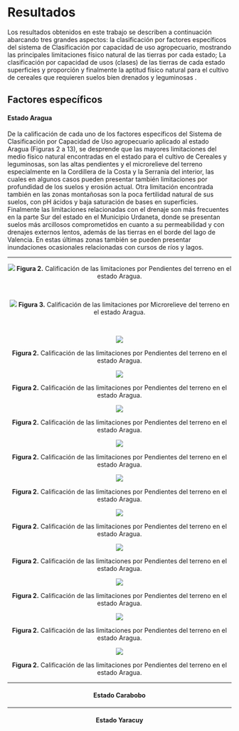 # Resultados

Los resultados obtenidos en este trabajo se describen a continuación abarcando tres grandes aspectos: la clasificación por factores específicos del sistema de Clasificación por capacidad de uso agropecuario, mostrando las principales limitaciones físico natural de las tierras por cada estado; La clasificación por capacidad de usos (clases) de las tierras de cada estado superficies y proporción y finalmente la aptitud físico natural para el cultivo de cereales que requieren suelos bien drenados y leguminosas .

## Factores específicos

#### Estado Aragua {-}

De la calificación de cada uno de los factores específicos del Sistema de Clasificación por Capacidad de Uso agropecuario aplicado al estado Aragua (Figuras 2 a 13), se desprende que las mayores limitaciones del medio físico natural encontradas en el estado para el cultivo de Cereales y leguminosas, son las altas pendientes y el microrelieve del terreno especialmente en la Cordillera de la Costa y la Serranía del interior, las cuales en algunos casos pueden presentar también limitaciones por profundidad de los suelos y erosión actual. Otra limitación encontrada también en las zonas montañosas son la poca fertilidad natural de sus suelos, con pH ácidos y baja saturación de bases en superficies. Finalmente las limitaciones relacionadas con el drenaje son más frecuentes en la parte Sur del estado en el Municipio Urdaneta, donde se presentan suelos más arcillosos comprometidos en cuanto a su permeabilidad y con drenajes externos lentos, además de las tierras en el borde del lago de Valencia. En estas últimas zonas también se pueden presentar inundaciones ocasionales relacionadas con cursos de ríos y lagos.

---

<center>![](Imagenes/Aragua_Pendiente.png)
**Figura 2.** Calificación de las limitaciones por Pendientes del terreno en el estado Aragua.</center>
<br>
<!-- <a href="Pdfs/Region1.pdf" target="_blank" title="descarga">Enlace</a></center> -->

<center>![](Imagenes/Aragua_Microrelieve.png)
**Figura 3.** Calificación de las limitaciones por Microrelieve del terreno en el estado Aragua.</center>
<br>
<!-- <a href="Pdfs/Region1.pdf" target="_blank" title="descarga">Enlace</a></center> -->

<center>![](Imagenes/Aragua_Erosion.png)</center>
<center> **Figura 2.** Calificación de las limitaciones por Pendientes del terreno en el estado Aragua.

<!-- <a href="Pdfs/Region1.pdf" target="_blank" title="descarga">Enlace</a></center> -->

<center>![](Imagenes/Aragua_Texturas.png)</center>
<center> **Figura 2.** Calificación de las limitaciones por Pendientes del terreno en el estado Aragua.

<!-- <a href="Pdfs/Region1.pdf" target="_blank" title="descarga">Enlace</a></center> -->

<center>![](Imagenes/Aragua_Pedregosidad.png)</center>
<center> **Figura 2.** Calificación de las limitaciones por Pendientes del terreno en el estado Aragua.

<!-- <a href="Pdfs/Region1.pdf" target="_blank" title="descarga">Enlace</a></center> -->

<center>![](Imagenes/Aragua_Profundidad1.png)</center>
<center> **Figura 2.** Calificación de las limitaciones por Pendientes del terreno en el estado Aragua.

<!-- <a href="Pdfs/Region1.pdf" target="_blank" title="descarga">Enlace</a></center> -->

<center>![](Imagenes/Aragua_Salinidad1.png)</center>
<center> **Figura 2.** Calificación de las limitaciones por Pendientes del terreno en el estado Aragua.

<!-- <a href="Pdfs/Region1.pdf" target="_blank" title="descarga">Enlace</a></center> -->

<center>![](Imagenes/Aragua_Fertilidad1.png)</center>
<center> **Figura 2.** Calificación de las limitaciones por Pendientes del terreno en el estado Aragua.

<!-- <a href="Pdfs/Region1.pdf" target="_blank" title="descarga">Enlace</a></center> -->

<center>![](Imagenes/Aragua_Permeabilidad1.png)</center>
<center> **Figura 2.** Calificación de las limitaciones por Pendientes del terreno en el estado Aragua.

<!-- <a href="Pdfs/Region1.pdf" target="_blank" title="descarga">Enlace</a></center> -->

<center>![](Imagenes/Aragua_Dre_interno1.png)</center>
<center> **Figura 2.** Calificación de las limitaciones por Pendientes del terreno en el estado Aragua.

<!-- <a href="Pdfs/Region1.pdf" target="_blank" title="descarga">Enlace</a></center> -->

<center>![](Imagenes/Aragua_Dre_externo1.png)</center>
<center> **Figura 2.** Calificación de las limitaciones por Pendientes del terreno en el estado Aragua.

<!-- <a href="Pdfs/Region1.pdf" target="_blank" title="descarga">Enlace</a></center> -->

<center>![](Imagenes/Aragua_Inundacion1.png)</center>
<center> **Figura 2.** Calificación de las limitaciones por Pendientes del terreno en el estado Aragua.

<!-- <a href="Pdfs/Region1.pdf" target="_blank" title="descarga">Enlace</a></center> -->

---

#### Estado Carabobo {-}

---

#### Estado Yaracuy {-}
